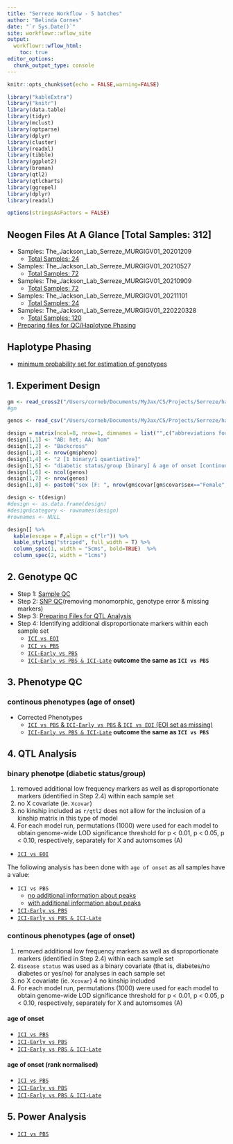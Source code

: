```yaml
---
title: "Serreze Workflow - 5 batches"
author: "Belinda Cornes"
date: "`r Sys.Date()`"
site: workflowr::wflow_site
output:
  workflowr::wflow_html:
    toc: true
editor_options:
  chunk_output_type: console
---
```


```r
knitr::opts_chunk$set(echo = FALSE,warning=FALSE)

library("kableExtra")
library("knitr")
library(data.table) 
library(tidyr)
library(mclust)
library(optparse)
library(dplyr)
library(cluster)
library(readxl)
library(tibble)
library(ggplot2)
library(broman)
library(qtl2)
library(qtlcharts)
library(ggrepel)
library(dplyr)
library(readxl) 

options(stringsAsFactors = FALSE)

```

## **Neogen Files At A Glance** [Total Samples: 312]
* Samples: The_Jackson_Lab_Serreze_MURGIGV01_20201209
  + [Total Samples: 24](0.1_samples_batch_20201209.html)
* Samples: The_Jackson_Lab_Serreze_MURGIGV01_20210527
  + [Total Samples: 72](0.1_samples_batch_20210527.html)
* Samples: The_Jackson_Lab_Serreze_MURGIGV01_20210909
  + [Total Samples: 72](0.1_samples_batch_20210909.html)
* Samples: The_Jackson_Lab_Serreze_MURGIGV01_20211101
  + [Total Samples: 24](0.1_samples_batch_20211101.html)
* Samples: The_Jackson_Lab_Serreze_MURGIGV01_220220328
  + [Total Samples: 120](0.1_samples_batch_220220328.html)
* [Preparing files for QC/Haplotype Phasing](0.1.1_preparing.data_bqc_5.batches.html)


## **Haplotype Phasing**
* [minimum probability set for estimation of genotypes](0.2_haplotype_comparison_bqc_5.batches_minprob.html)

## **1. Experiment Design**

```r

gm <- read_cross2("/Users/corneb/Documents/MyJax/CS/Projects/Serreze/haplotype.reconstruction/output_5.batches/gm_bc.json")
#gm

genos <- read_csv("/Users/corneb/Documents/MyJax/CS/Projects/Serreze/haplotype.reconstruction/output_5.batches/sample_geno_bc.csv")

design = matrix(ncol=8, nrow=1, dimnames = list("",c("abbreviations for strains:","type of cross:","number of mice phenotyped:","total number of mice phenotypes:","phenotypes:","number of mice:","number of markers:","covariates:")))
design[1,1] <- "AB: het; AA: hom"
design[1,2] <- "Backcross"
design[1,3] <- nrow(gm$pheno)
design[1,4] <- "2 [1 binary/1 quantiative]"
design[1,5] <- "diabetic status/group [binary] & age of onset [continuous]"
design[1,6] <- ncol(genos)
design[1,7] <- nrow(genos)
design[1,8] <- paste0("sex [F: ", nrow(gm$covar[gm$covar$sex=="Female",]), "; M: ", nrow(gm$covar[gm$covar$sex=="Male",]),"] (sex not used as all females); binary diabetic status for continous traits")

design <- t(design)
#design <- as.data.frame(design)
#design$category <- rownames(design)
#rownames <- NULL

design[] %>%
  kable(escape = F,align = c("lr")) %>%
  kable_styling("striped", full_width = T) %>%
  column_spec(1, width = "5cms", bold=TRUE)  %>%
  column_spec(2, width = "1cms") 

```

## **2. Genotype QC **
* Step 1: [Sample QC](2.1_sample_bqc_5.batches.html)
* Step 2: [SNP QC](2.2.1_snp_qc_5.batches.html)(removing monomorphic, genotype error & missing markers)
* Step 3: [Preparing Files for QTL Analysis](2.4_preparing.data_aqc_5.batches.html)
* Step 4: Identifying additional disproportionate markers within each sample set
  + [`ICI vs EOI`](genotype.frequencies_ici.vs.eoi_5.batches.html)
  + [`ICI vs PBS`](genotype.frequencies_ici.vs.pbs_5.batches.html)
  + [`ICI-Early vs PBS`](genotype.frequencies_ici-early.vs.pbs_5.batches.html)
  + [`ICI-Early vs PBS & ICI-Late`](genotype.frequencies_ici-early.vs.pbs.ici-late_5.batches.html) **outcome the same as `ICI vs PBS`**


## **3. Phenotype QC**

### continous phenotypes (age of onset)

* Corrected Phenotypes
    + [`ICI vs PBS` & `ICI-Early vs PBS` & `ICI vs EOI` (EOI set as missing)](3.1_phenotype.qc_corrected_5.batches.html) 
    + [`ICI-Early vs PBS & ICI-Late`](3.1_phenotype.qc_corrected_ici-early.vs.pbs.ici-late_5.batches.html) **outcome the same as `ICI vs PBS`**



## **4. QTL Analysis**

### binary phenotpe (diabetic status/group)

1.  removed additional low frequency markers as well as disproportionate markers (identified in Step 2.4) within each sample set
2.  no X covariate (ie. `Xcovar`)
3.  no kinship included as `r/qtl2` does not allow for the inclusion of a kinship matrix in this type of model
4.  For each model run, permutations (1000) were used for each model to obtain genome-wide LOD significance threshold for p < 0.01, p < 0.05, p < 0.10,  respectively, separately for X and automsomes (A) 


* [`ICI vs EOI`](4.1.1_qtl.analysis_binary_ici.vs.eoi_snpsqc_dis_no-x_updated_5.batches.html)


The following analysis has been done with `age of onset` as all samples have a value:

* `ICI vs PBS`
    + [no additional information about peaks](4.1.1_qtl.analysis_binary_ici.vs.pbs_snpsqc_dis_no-x_updated_5.batches.html)
    + [with additional information about peaks](4.1.1_qtl.analysis_binary_ici.vs.pbs_snpsqc_dis_no-x_updated_5.batches_peaks.html)
* [`ICI-Early vs PBS`](4.1.1_qtl.analysis_binary_ici-early.vs.pbs_snpsqc_dis_no-x_updated_5.batches.html)
* [`ICI-Early vs PBS & ICI-Late`](4.1.1_qtl.analysis_binary_ici-early.vs.pbs.ici-late_snpsqc_dis_no-x_updated_5.batches.html)


### continous phenotypes (age of onset)

1.  removed additional low frequency markers as well as disproportionate markers (identified in Step 2.4) within each sample set
2.  `disease status` was used as a binary covariate (that is, diabetes/no diabetes or yes/no) for analyses in each sample set
3.  no X covariate (ie. `Xcovar`)
4   no kinship included 
5.  For each model run, permutations (1000) were used for each model to obtain genome-wide LOD significance threshold for p < 0.01, p < 0.05, p < 0.10,  respectively, separately for X and automsomes (A) 

#### age of onset

* [`ICI vs PBS`](4.1.2_qtl.analysis_cont_age_ici.vs.pbs_snpsqc_pheno.corrected.cleaned_dis_no-xk_5.batches.html)
* [`ICI-Early vs PBS`](4.1.2_qtl.analysis_cont_age_ici-early.vs.pbs_snpsqc_pheno.corrected.cleaned_dis_no-xk_5.batches.html)
* [`ICI-Early vs PBS & ICI-Late`](4.1.2_qtl.analysis_cont_age_ici-early.vs.pbs.ici-late_snpsqc_pheno.corrected.cleaned_dis_no-xk_5.batches.html)

#### age of onset (rank normalised)

* [`ICI vs PBS`](4.1.2_qtl.analysis_cont_rz.age_ici.vs.pbs_snpsqc_pheno.corrected.cleaned_dis_no-xk_5.batches.html)
* [`ICI-Early vs PBS`](4.1.2_qtl.analysis_cont_rz.age_ici-early.vs.pbs_snpsqc_pheno.corrected.cleaned_dis_no-xk_5.batches.html)
* [`ICI-Early vs PBS & ICI-Late`](4.1.2_qtl.analysis_cont_rz.age_ici-early.vs.pbs.ici-late_snpsqc_pheno.corrected.cleaned_dis_no-xk_5.batches.html)


## **5. Power Analysis**

* [`ICI vs PBS`](power.analysis_ici.vs.pbs_5.batches.html)
